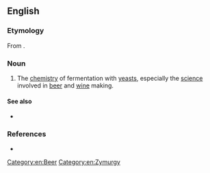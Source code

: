 ==English==

===Etymology===
From {{confix|zym|urgy|lang=en}}.

===Noun===
{{en-noun|-}}

# The [[chemistry]] of fermentation with [[yeast]]s, especially the [[science]] involved in [[beer]] and [[wine]] making.

====See also====
* {{l|en|zythepsary}}

===References===
* {{R:Webster 1913}}

[[Category:en:Beer]]
[[Category:en:Zymurgy]]